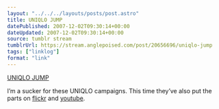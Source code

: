 ```yaml
---
layout: "../../../layouts/posts/post.astro"
title: UNIQLO JUMP
datePublished: 2007-12-02T09:30:14+00:00
dateUpdated: 2007-12-02T09:30:14+00:00
source: tumblr stream
tumblrUrl: https://stream.anglepoised.com/post/20656696/uniqlo-jump
tags: ["linklog"]
format: "link"
---
```


[UNIQLO JUMP][1]

I’m a sucker for these UNIQLO campaigns. This time they’ve also put the parts on [flickr](http://www.flickr.com/photos/uniqlojump/) and [youtube](http://www.youtube.com/user/uniqlomixer).

[1]: http://www.uniqlo.com/jump/
